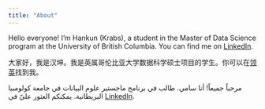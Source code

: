 ```yaml
---
title: "About"
---
```


Hello everyone! I'm Hankun (Krabs), a student in the Master of Data Science program at the University of British Columbia. You can find me on [LinkedIn](https://www.linkedin.com/in/hankun-xiao-0b57401ba/).

大家好，我是汉坤。我是英属哥伦比亚大学数据科学硕士项目的学生。你可以在[领英](https://www.linkedin.com/in/hankun-xiao-0b57401ba/)找到我。

مرحباً جميعاً! أنا سامي. طالب في برنامج ماجستير علوم البيانات في جامعة كولومبيا البريطانية. يمكنكم العثور عليّ في [LinkedIn](https://www.linkedin.com/in/hankun-xiao-0b57401ba/).
